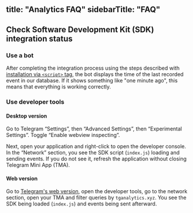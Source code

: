 title: "Analytics FAQ"
sidebarTitle: "FAQ"
---

## Check Software Development Kit (SDK) integration status

### Use a bot

After completing the integration process using the steps described with [installation via `<script>` tag](/ecosystem/tma/analytics/install-via-script), the bot displays the time of the last recorded event in our database. If it shows something like "one minute ago", this means that everything is working correctly.

### Use developer tools

#### Desktop version

Go to Telegram “Settings”, then “Advanced Settings”, then “Experimental Settings”. Toggle “Enable webview inspecting”.

Next, open your application and right-click to open the developer console. In the “Network” section, you see the SDK script (`index.js`) loading and sending events. If you do not see it, refresh the application without closing Telegram Mini App (TMA).

#### Web version

Go to [Telegram's web version](https://web.telegram.org/), open the developer tools, go to the network section, open your TMA and filter queries by `tganalytics.xyz`. You see the SDK being loaded (`index.js`) and events being sent afterward.
